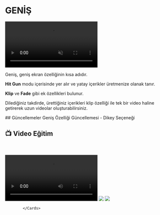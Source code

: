
# GENİŞ

<video autoPlay muted loop controls>
  <source src="https://forum.ve3.plus/assets/files/2024-04-28/docs-turkce/genis.mp4" type="video/mp4" />
  Your browser does not support the video tag.
</video>


Geniş, geniş ekran özelliğinin kısa adıdır.

**Hit Gun** modu içerisinde yer alır ve yatay içerikler üretmenize olanak tanır.

**Klip** ve **Fade** gibi ek özellikleri bulunur.

Dilediğiniz takdirde, ürettiğiniz içerikleri klip özelliği ile tek bir video haline getirerek uzun videolar oluşturabilirsiniz.


<Callout type="info" emoji="">
## Güncellemeler
<Callout type="info" emoji="🔗">
 <Link href="https://forum.ve3.plus/d/104-genis-ozelligi-guncellemesi-dikey-secenegi" style={{ textDecoration: "none", color: "lime", fontWeight: "bold" }} target="_blank">
 Geniş Özelliği Güncellemesi - Dikey Seçeneği
</Link>
</Callout>
</Callout>







## 📺 Video Eğitim
    

<video controls>
  <source src="https://forum.ve3.plus/assets/files/2024-04-28/docs-turkce-egitimler/yatay.mp4" type="video/mp4" />
  Your browser does not support the video tag.
</video>


  <Cards num={2}>
              <Card title="Klip" image href="/hitgun/genis/klip">
                        <Image src={clip} />
              </Card>
              <Card title="Fade" image href="/hitgun/genis/fade">
                        <Image src={fade} />
              </Card>

            </Cards>






